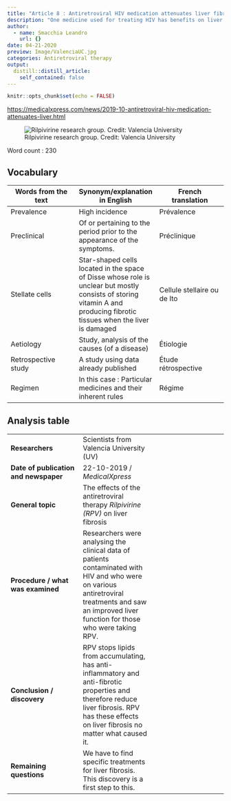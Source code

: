 ```yaml
---
title: "Article 8 : Antiretroviral HIV medication attenuates liver fibrosis"
description: "One medicine used for treating HIV has benefits on liver fibrosis"
author:
  - name: Smacchia Leandro
    url: {}
date: 04-21-2020
preview: Image/ValenciaUC.jpg
categories: Antiretroviral therapy
output:
  distill::distill_article:
    self_contained: false
---
```


```r
knitr::opts_chunk$set(echo = FALSE)
```

<https://medicalxpress.com/news/2019-10-antiretroviral-hiv-medication-attenuates-liver.html>


![Rilpivirine research group. Credit: Valencia University](Image/ValenciaUC.jpg)


Word count : 230


## Vocabulary 

| Words from the text | Synonym/explanation in English | French translation |
|--|--|--|
| Prevalence | High incidence | Prévalence |
| Preclinical | Of or pertaining to the period prior to the appearance of the symptoms. | Préclinique |
| Stellate cells | Star-shaped cells located in the space of Disse whose role is unclear but mostly consists of storing vitamin A and producing fibrotic tissues when the liver is damaged | Cellule stellaire ou de Ito |
| Aetiology | Study, analysis of the causes (of a disease) | Étiologie |
| Retrospective study | A study using data already published | Étude rétrospective |
| Regimen | In this case : Particular medicines and their inherent rules | Régime |


## Analysis table 

|  |  |  |
|--|--|--|
| **Researchers** | Scientists from Valencia University (UV) |
| **Date of publication and newspaper** | 22-10-2019 / *MedicalXpress* |
| **General topic** | The effects of the antiretroviral therapy *Rilpivirine (RPV)* on liver fibrosis |
| **Procedure / what was examined** | Researchers were analysing the clinical data of patients contaminated with HIV and who were on various antiretroviral treatments and saw an improved liver function for those who were taking RPV. |
| **Conclusion / discovery** | RPV stops lipids from accumulating, has anti-inflammatory and anti-fibrotic properties and therefore reduce liver fibrosis. RPV has these effects on liver fibrosis no matter what caused it. |
| **Remaining questions** | We have to find specific treatments for liver fibrosis. This discovery is a first step to this. |


